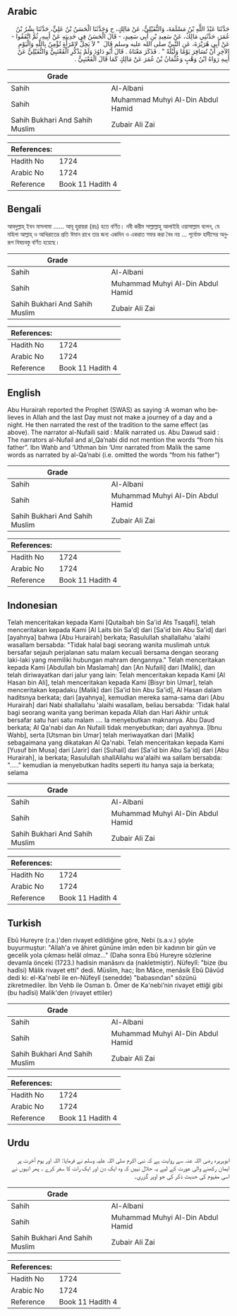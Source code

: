 ## Arabic


<div dir="rtl" lang="ar" style={{fontSize:'larger',backgroundColor:'#f8f9fa',padding:20}}>
حَدَّثَنَا عَبْدُ اللَّهِ بْنُ مَسْلَمَةَ، وَالنُّفَيْلِيُّ، عَنْ مَالِكٍ، ح وَحَدَّثَنَا الْحَسَنُ بْنُ عَلِيٍّ، حَدَّثَنَا بِشْرُ بْنُ عُمَرَ، حَدَّثَنِي مَالِكٌ، عَنْ سَعِيدِ بْنِ أَبِي سَعِيدٍ، - قَالَ الْحَسَنُ فِي حَدِيثِهِ عَنْ أَبِيهِ، ثُمَّ اتَّفَقُوا - عَنْ أَبِي هُرَيْرَةَ، عَنِ النَّبِيِّ صلى الله عليه وسلم قَالَ ‏ "‏ لاَ يَحِلُّ لاِمْرَأَةٍ تُؤْمِنُ بِاللَّهِ وَالْيَوْمِ الآخِرِ أَنْ تُسَافِرَ يَوْمًا وَلَيْلَةً ‏"‏ ‏.‏ فَذَكَرَ مَعْنَاهُ ‏.‏ قَالَ أَبُو دَاوُدَ وَلَمْ يَذْكُرِ الْقَعْنَبِيُّ وَالنُّفَيْلِيُّ عَنْ أَبِيهِ رَوَاهُ ابْنُ وَهْبٍ وَعُثْمَانُ بْنُ عُمَرَ عَنْ مَالِكٍ كَمَا قَالَ الْقَعْنَبِيُّ ‏.‏
</div>
<div style={{backgroundColor:'#f8f9fa',padding:20, marginBottom: 10}}><table> <thead> <tr> <th>Grade</th> <th></th> </tr> </thead> <tbody> <tr><td>Sahih</td><td>Al-Albani</td></tr><tr><td>Sahih</td><td>Muhammad Muhyi Al-Din Abdul Hamid</td></tr><tr><td>Sahih Bukhari And Sahih Muslim</td><td>Zubair Ali Zai</td></tr></tbody></table><table> <thead> <tr> <th>References:</th> <th></th> </tr> </thead> <tbody><tr><td>Hadith No</td><td>1724</td></tr><tr><td>Arabic No</td><td>1724</td></tr><tr><td>Reference</td><td>Book 11 Hadith 4</td></tr></tbody></table></div>

## Bengali


<div dir="ltr" lang="bn" style={{fontSize:'larger',backgroundColor:'#f8f9fa',padding:20}}>
আবদুল্লাহ্ ইবন মাসলামা ...... আবূ হুরায়রা (রাঃ) হতে বর্ণিত। নবী করীম সাল্লাল্লাহু আলাইহি ওয়াসাল্লাম বলেন, যে মহিলা আল্লাহ্ ও আখিরাতের প্রতি ঈমান রাখে তার জন্য একদিন ও একরাত সফর করা বৈধ নয় ... পূর্বোক্ত হাদীসের অনুরূপ বিষয়বস্তু বর্ণিত হয়েছে।
</div>
<div style={{backgroundColor:'#f8f9fa',padding:20, marginBottom: 10}}><table> <thead> <tr> <th>Grade</th> <th></th> </tr> </thead> <tbody> <tr><td>Sahih</td><td>Al-Albani</td></tr><tr><td>Sahih</td><td>Muhammad Muhyi Al-Din Abdul Hamid</td></tr><tr><td>Sahih Bukhari And Sahih Muslim</td><td>Zubair Ali Zai</td></tr></tbody></table><table> <thead> <tr> <th>References:</th> <th></th> </tr> </thead> <tbody><tr><td>Hadith No</td><td>1724</td></tr><tr><td>Arabic No</td><td>1724</td></tr><tr><td>Reference</td><td>Book 11 Hadith 4</td></tr></tbody></table></div>

## English


<div dir="ltr" lang="en" style={{fontSize:'larger',backgroundColor:'#f8f9fa',padding:20}}>
Abu Hurairah reported the Prophet (SWAS) as saying :A woman who believes in Allah and the last Day must not make a journey of a day and a night. He then narrated the rest of the tradition to the same effect (as above). The narrator al-Nufaili said : Malik narrated us. Abu Dawud said : The narrators al-Nufail and al_Qa’nabi did not mention the words “from his father”. Ibn Wahb and ‘Uthman bin ‘Umr narrated from Malik the same words as narrated by al-Qa’nabi (i.e. omitted the words “from his father”)
</div>
<div style={{backgroundColor:'#f8f9fa',padding:20, marginBottom: 10}}><table> <thead> <tr> <th>Grade</th> <th></th> </tr> </thead> <tbody> <tr><td>Sahih</td><td>Al-Albani</td></tr><tr><td>Sahih</td><td>Muhammad Muhyi Al-Din Abdul Hamid</td></tr><tr><td>Sahih Bukhari And Sahih Muslim</td><td>Zubair Ali Zai</td></tr></tbody></table><table> <thead> <tr> <th>References:</th> <th></th> </tr> </thead> <tbody><tr><td>Hadith No</td><td>1724</td></tr><tr><td>Arabic No</td><td>1724</td></tr><tr><td>Reference</td><td>Book 11 Hadith 4</td></tr></tbody></table></div>

## Indonesian


<div dir="ltr" lang="id" style={{fontSize:'larger',backgroundColor:'#f8f9fa',padding:20}}>
Telah menceritakan kepada Kami [Qutaibah bin Sa'id Ats Tsaqafi], telah menceritakan kepada Kami [Al Laits bin Sa'd] dari [Sa'id bin Abu Sa'id] dari [ayahnya] bahwa [Abu Hurairah] berkata; Rasulullah shallallahu 'alaihi wasallam bersabda: "Tidak halal bagi seorang wanita muslimah untuk bersafar sejauh perjalanan satu malam kecuali bersama dengan seorang laki-laki yang memiliki hubungan mahram dengannya." Telah menceritakan kepada Kami [Abdullah bin Maslamah] dan [An Nufaili] dari [Malik], dan telah diriwayatkan dari jalur yang lain: Telah menceritakan kepada Kami [Al Hasan bin Ali], telah menceritakan kepada Kami [Bisyr bin Umar], telah menceritakan kepadaku [Malik] dari [Sa'id bin Abu Sa'id], Al Hasan dalam haditsnya berkata; dari [ayahnya], kemudian mereka sama-sama dari [Abu Hurairah] dari Nabi shallallahu 'alaihi wasallam, beliau bersabda: 'Tidak halal bagi seorang wanita yang beriman kepada Allah dan Hari Akhir untuk bersafar satu hari satu malam …. Ia menyebutkan maknanya. Abu Daud berkata; Al Qa'nabi dan An Nufaili tidak menyebutkan; dari ayahnya. [Ibnu Wahb], serta [Utsman bin Umar] telah meriwayatkan dari [Malik] sebagaimana yang dikatakan Al Qa'nabi. Telah menceritakan kepada Kami [Yusuf bin Musa] dari [Jarir] dari [Suhail] dari [Sa'id bin Abu Sa'id] dari [Abu Hurairah], ia berkata; Rasulullah shallAllahu wa'alaihi wa sallam bersabda: "….." kemudian ia menyebutkan hadits seperti itu hanya saja ia berkata; selama
</div>
<div style={{backgroundColor:'#f8f9fa',padding:20, marginBottom: 10}}><table> <thead> <tr> <th>Grade</th> <th></th> </tr> </thead> <tbody> <tr><td>Sahih</td><td>Al-Albani</td></tr><tr><td>Sahih</td><td>Muhammad Muhyi Al-Din Abdul Hamid</td></tr><tr><td>Sahih Bukhari And Sahih Muslim</td><td>Zubair Ali Zai</td></tr></tbody></table><table> <thead> <tr> <th>References:</th> <th></th> </tr> </thead> <tbody><tr><td>Hadith No</td><td>1724</td></tr><tr><td>Arabic No</td><td>1724</td></tr><tr><td>Reference</td><td>Book 11 Hadith 4</td></tr></tbody></table></div>

## Turkish


<div dir="ltr" lang="tr" style={{fontSize:'larger',backgroundColor:'#f8f9fa',padding:20}}>
Ebû Hureyre (r.a.)'den rivayet edildiğine göre, Nebi (s.a.v.) şöyle buyurmuştur: "Allah'a ve âhiret gününe imân eden bir kadının bir gün ve gecelik yola çıkması helâl olmaz..." (Daha sonra Ebû Hureyre sözlerine devamla önceki (1723.) hadisin manâsını da (nakletmiştir). Nüfeylî: "bize (bu hadîsi) Mâlik rivayet etti" dedi. Müslim, hac; İbn Mâce, menâsik Ebû Dâvûd dedi ki: el-Ka'nebî ile en-Nüfeylî (senedde) "babasından" sözünü zikretmediler. İbn Vehb ile Osman b. Ömer de Ka'nebi’nin rivayet ettiği gibi (bu hadîsi) Malik'den (rivayet ettiler)
</div>
<div style={{backgroundColor:'#f8f9fa',padding:20, marginBottom: 10}}><table> <thead> <tr> <th>Grade</th> <th></th> </tr> </thead> <tbody> <tr><td>Sahih</td><td>Al-Albani</td></tr><tr><td>Sahih</td><td>Muhammad Muhyi Al-Din Abdul Hamid</td></tr><tr><td>Sahih Bukhari And Sahih Muslim</td><td>Zubair Ali Zai</td></tr></tbody></table><table> <thead> <tr> <th>References:</th> <th></th> </tr> </thead> <tbody><tr><td>Hadith No</td><td>1724</td></tr><tr><td>Arabic No</td><td>1724</td></tr><tr><td>Reference</td><td>Book 11 Hadith 4</td></tr></tbody></table></div>

## Urdu


<div dir="rtl" lang="ur" style={{fontSize:'larger',backgroundColor:'#f8f9fa',padding:20}}>
ابوہریرہ رضی اللہ عنہ سے روایت ہے کہ نبی اکرم صلی اللہ علیہ وسلم نے فرمایا: اللہ اور یوم آخرت پر ایمان رکھنے والی عورت کے لیے یہ حلال نہیں کہ وہ ایک دن اور ایک رات کا سفر کرے ۔ پھر انہوں نے اسی مفہوم کی حدیث ذکر کی جو اوپر گزری۔
</div>
<div style={{backgroundColor:'#f8f9fa',padding:20, marginBottom: 10}}><table> <thead> <tr> <th>Grade</th> <th></th> </tr> </thead> <tbody> <tr><td>Sahih</td><td>Al-Albani</td></tr><tr><td>Sahih</td><td>Muhammad Muhyi Al-Din Abdul Hamid</td></tr><tr><td>Sahih Bukhari And Sahih Muslim</td><td>Zubair Ali Zai</td></tr></tbody></table><table> <thead> <tr> <th>References:</th> <th></th> </tr> </thead> <tbody><tr><td>Hadith No</td><td>1724</td></tr><tr><td>Arabic No</td><td>1724</td></tr><tr><td>Reference</td><td>Book 11 Hadith 4</td></tr></tbody></table></div>